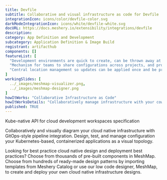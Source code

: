 ```yaml
---
title: Devfile
subtitle: Collaborative and visual infrastructure as code for Devfile
integrationIcon: icons/color/devfile-color.svg
darkModeIntegrationIcon: icons/white/devfile-white.svg
docURL: https://docs.meshery.io/extensibility/integrations/devfile
description: 
category: App Definition and Development
subcategory: Application Definition & Image Build
registrant: artifacthub
components: []
featureList: [
  "Development environments are quick to create, can be thrown away at will, and can be easily re-created when needed.",
  "Mechanism for teams to share configurations across projects, and provide a single source of truth throughout the application lifecycle.",
  "Central location management so updates can be applied once and be properly aligned across development teams."
]
workingSlides: [
  ../_images/meshmap-visualizer.png,
  ../_images/meshmap-designer.png
]
howItWorks: "Collaborative Infrastructure as Code"
howItWorksDetails: "Collaboratively manage infrastructure with your coworkers synchronously sharing the same designs."
published: TRUE
---
```

<p>
Kube-native API for cloud development workspaces specification
</p>
<p>
    Collaboratively and visually diagram your cloud native infrastructure with GitOps-style pipeline integration. Design, test, and manage configuration your Kubernetes-based, containerized applications as a visual topology.
</p>
<p>
    Looking for best practice cloud native design and deployment best practices? Choose from thousands of pre-built components in MeshMap. Choose from hundreds of ready-made design patterns by importing templates from Meshery Catalog or use our low code designer, MeshMap, to create and deploy your own cloud native infrastructure designs.
</p>
